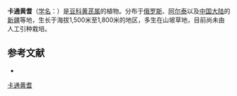 {{Speciesbox
| name = 卡通黄耆
| status = 
| status_system = 
| image =
| genus = Astragalus
| species = schanginianus
| authority = Pall.
}}

'''卡通黄耆'''（[[学名|学名]]：{{lang|la|''Astragalus schanginianus''}}）是[[豆科|豆科]][[黄芪属|黄芪属]]的植物。分布于[[俄罗斯|俄罗斯]]、[[阿尔泰|阿尔泰]]以及[[中国大陆|中国大陆]]的[[新疆|新疆]]等地，生长于海拔1,500米至1,800米的地区，多生在山坡草地，目前尚未由人工引种栽培。

== 参考文献 ==
<div class="references-small">
* {{cite web| url =http://www.bioinfo.cn/db05/KmzwSpecies.php?action=view&id=15795| title =卡通黄耆| work =《中国高等植物数据库全库》| publisher =中国科学院微生物研究所| author =昆明植物研究所| accessdate =2009-02-25| deadurl =yes| archiveurl =https://web.archive.org/web/20160305005340/http://www.bioinfo.cn/db05/KmzwSpecies.php?action=view&id=15795| archivedate =2016-03-05}}
</div>
{{Taxonbar|from=Q10909974}}

[[Category:黄芪属|卡通黄耆]]


{{植物小作品}}